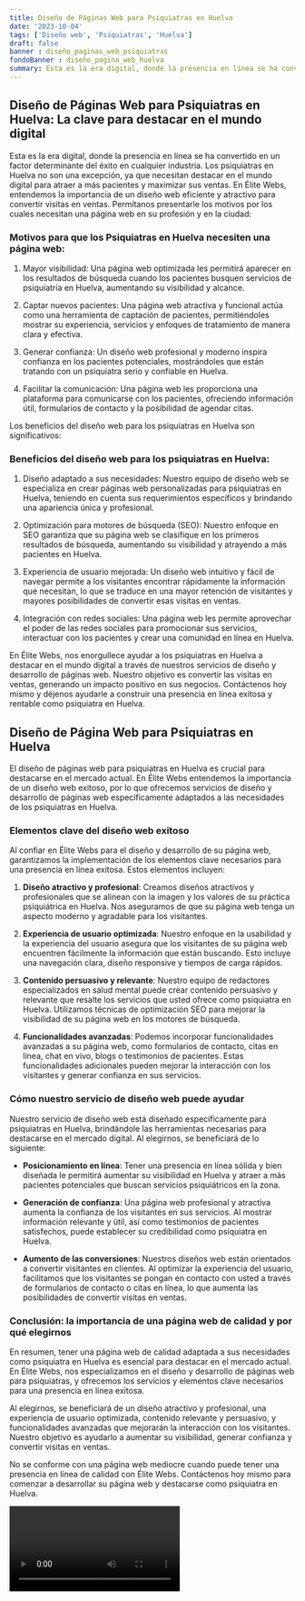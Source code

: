 ```yaml
---
title: Diseño de Páginas Web para Psiquiatras en Huelva
date: '2023-10-04'
tags: ['Diseño web', 'Psiquiatras', 'Huelva']
draft: false
banner : diseño_paginas_web_psiquiatras
fondoBanner : diseño_pagina_web_huelva
summary: Esta es la era digital, donde la presencia en línea se ha convertido en un factor determinante del éxito en cualquier industria. Los psiquiatras en Huelva no son una excepción, ya que necesitan destacar en el mundo digital para atraer a más pacientes y maximizar sus ventas. En Élite Webs, entendemos la importancia de un diseño web eficiente y atractivo para convertir visitas en ventas. Permítanos presentarle los motivos por los cuales necesitan una página web en su profesión y en la ciudad
---
```


## Diseño de Páginas Web para Psiquiatras en Huelva: La clave para destacar en el mundo digital

Esta es la era digital, donde la presencia en línea se ha convertido en un factor determinante del éxito en cualquier industria. Los psiquiatras en Huelva no son una excepción, ya que necesitan destacar en el mundo digital para atraer a más pacientes y maximizar sus ventas. En Élite Webs, entendemos la importancia de un diseño web eficiente y atractivo para convertir visitas en ventas. Permítanos presentarle los motivos por los cuales necesitan una página web en su profesión y en la ciudad:

### Motivos para que los Psiquiatras en Huelva necesiten una página web:

1. Mayor visibilidad: Una página web optimizada les permitirá aparecer en los resultados de búsqueda cuando los pacientes busquen servicios de psiquiatría en Huelva, aumentando su visibilidad y alcance.

2. Captar nuevos pacientes: Una página web atractiva y funcional actúa como una herramienta de captación de pacientes, permitiéndoles mostrar su experiencia, servicios y enfoques de tratamiento de manera clara y efectiva.

3. Generar confianza: Un diseño web profesional y moderno inspira confianza en los pacientes potenciales, mostrándoles que están tratando con un psiquiatra serio y confiable en Huelva.

4. Facilitar la comunicación: Una página web les proporciona una plataforma para comunicarse con los pacientes, ofreciendo información útil, formularios de contacto y la posibilidad de agendar citas.

Los beneficios del diseño web para los psiquiatras en Huelva son significativos:

### Beneficios del diseño web para los psiquiatras en Huelva:

1. Diseño adaptado a sus necesidades: Nuestro equipo de diseño web se especializa en crear páginas web personalizadas para psiquiatras en Huelva, teniendo en cuenta sus requerimientos específicos y brindando una apariencia única y profesional.

2. Optimización para motores de búsqueda (SEO): Nuestro enfoque en SEO garantiza que su página web se clasifique en los primeros resultados de búsqueda, aumentando su visibilidad y atrayendo a más pacientes en Huelva.

3. Experiencia de usuario mejorada: Un diseño web intuitivo y fácil de navegar permite a los visitantes encontrar rápidamente la información que necesitan, lo que se traduce en una mayor retención de visitantes y mayores posibilidades de convertir esas visitas en ventas.

4. Integración con redes sociales: Una página web les permite aprovechar el poder de las redes sociales para promocionar sus servicios, interactuar con los pacientes y crear una comunidad en línea en Huelva.

En Élite Webs, nos enorgullece ayudar a los psiquiatras en Huelva a destacar en el mundo digital a través de nuestros servicios de diseño y desarrollo de páginas web. Nuestro objetivo es convertir las visitas en ventas, generando un impacto positivo en sus negocios. Contáctenos hoy mismo y déjenos ayudarle a construir una presencia en línea exitosa y rentable como psiquiatra en Huelva.

<GifSeo />

<Cta />

## Diseño de Página Web para Psiquiatras en Huelva

El diseño de páginas web para psiquiatras en Huelva es crucial para destacarse en el mercado actual. En Élite Webs entendemos la importancia de un diseño web exitoso, por lo que ofrecemos servicios de diseño y desarrollo de páginas web específicamente adaptados a las necesidades de los psiquiatras en Huelva. 

### Elementos clave del diseño web exitoso

Al confiar en Élite Webs para el diseño y desarrollo de su página web, garantizamos la implementación de los elementos clave necesarios para una presencia en línea exitosa. Estos elementos incluyen:

1. **Diseño atractivo y profesional**: Creamos diseños atractivos y profesionales que se alinean con la imagen y los valores de su práctica psiquiátrica en Huelva. Nos aseguramos de que su página web tenga un aspecto moderno y agradable para los visitantes.

2. **Experiencia de usuario optimizada**: Nuestro enfoque en la usabilidad y la experiencia del usuario asegura que los visitantes de su página web encuentren fácilmente la información que están buscando. Esto incluye una navegación clara, diseño responsive y tiempos de carga rápidos.

3. **Contenido persuasivo y relevante**: Nuestro equipo de redactores especializados en salud mental puede crear contenido persuasivo y relevante que resalte los servicios que usted ofrece como psiquiatra en Huelva. Utilizamos técnicas de optimización SEO para mejorar la visibilidad de su página web en los motores de búsqueda.

4. **Funcionalidades avanzadas**: Podemos incorporar funcionalidades avanzadas a su página web, como formularios de contacto, citas en línea, chat en vivo, blogs o testimonios de pacientes. Estas funcionalidades adicionales pueden mejorar la interacción con los visitantes y generar confianza en sus servicios.

### Cómo nuestro servicio de diseño web puede ayudar

Nuestro servicio de diseño web está diseñado específicamente para psiquiatras en Huelva, brindándole las herramientas necesarias para destacarse en el mercado digital. Al elegirnos, se beneficiará de lo siguiente:

- **Posicionamiento en línea**: Tener una presencia en línea sólida y bien diseñada le permitirá aumentar su visibilidad en Huelva y atraer a más pacientes potenciales que buscan servicios psiquiátricos en la zona.

- **Generación de confianza**: Una página web profesional y atractiva aumenta la confianza de los visitantes en sus servicios. Al mostrar información relevante y útil, así como testimonios de pacientes satisfechos, puede establecer su credibilidad como psiquiatra en Huelva.

- **Aumento de las conversiones**: Nuestros diseños web están orientados a convertir visitantes en clientes. Al optimizar la experiencia del usuario, facilitamos que los visitantes se pongan en contacto con usted a través de formularios de contacto o citas en línea, lo que aumenta las posibilidades de convertir visitas en ventas.

### Conclusión: la importancia de una página web de calidad y por qué elegirnos

En resumen, tener una página web de calidad adaptada a sus necesidades como psiquiatra en Huelva es esencial para destacar en el mercado actual. En Élite Webs, nos especializamos en el diseño y desarrollo de páginas web para psiquiatras, y ofrecemos los servicios y elementos clave necesarios para una presencia en línea exitosa.

Al elegirnos, se beneficiará de un diseño atractivo y profesional, una experiencia de usuario optimizada, contenido relevante y persuasivo, y funcionalidades avanzadas que mejorarán la interacción con los visitantes. Nuestro objetivo es ayudarlo a aumentar su visibilidad, generar confianza y convertir visitas en ventas.

No se conforme con una página web mediocre cuando puede tener una presencia en línea de calidad con Élite Webs. Contáctenos hoy mismo para comenzar a desarrollar su página web y destacarse como psiquiatra en Huelva.

<Video />

<CtaBot job='Psiquiatras' city='Huelva'/>

<Gmaps query='Huelva+españa+maps' />